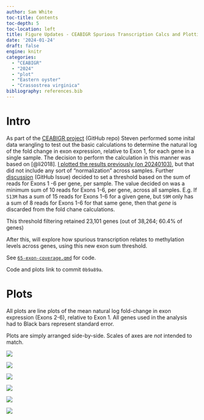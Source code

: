 ```yaml
---
author: Sam White
toc-title: Contents
toc-depth: 5
toc-location: left
title: Figure Updates - CEABIGR Spurious Transcription Calcs and Plotting Using Exon Sum Threshold
date: '2024-01-24'
draft: false
engine: knitr
categories: 
  - "CEABIGR"
  - "2024"
  - "plot"
  - "Eastern oyster"
  - "Crassostrea virginica"
bibliography: references.bib
---
```

# Intro

As part of the [CEABIGR project](https://github.com/sr320/ceabigr) (GitHub repo) Steven performed some inital data wrangling to test out the basic calculations to determine the natural log of the fold change in exon expression, relative to Exon 1, for each gene in a single sample. The decision to perform the calculation in this manner was based on [@li2018]. [I plotted the results previously (on 20240103)](https://robertslab.github.io/sams-notebook/posts/2024/2024-01-03-Data-Exploration---CEABIGR-Spurious-Transcription-Calculations-and-Plotting/), but that did not include any sort of "normalization" across samples. Further [discussion](https://github.com/sr320/ceabigr/issues/88#issuecomment-1908563777) (GitHub Issue) decided to set a threshold based on the sum of reads for Exons 1 -6 per gene, per sample. The value decided on was a minimum sum of 10 reads for Exons 1-6, per gene, across all samples. E.g. If `S13M` has a sum of 15 reads for Exons 1-6 for a given gene, but `S9M` only has a sum of 8 reads for Exons 1-6 for that same gene, then that _gene_ is discarded from the fold chane calculations.

This threshold filtering retained 23,101 genes (out of 38,264; 60.4% of genes)

After this, will explore how spurious transcription relates to methylation levels across genes, using this new exon sum threshold.

See [`65-exon-coverage.qmd`](https://github.com/sr320/ceabigr/blob/0b9a89aee179b26bb38b3de401af60cebe8c447b/code/65-exon-coverage.qmd) for code.

::: callout-note
Code and plots link to commit `0b9a89a`.
:::

# Plots

All plots are line plots of the mean natural log fold-change in exon expression (Exons 2-6), relative to Exon 1. All genes used in the analysis had to Black bars represent standard error.

::: callout-note
Plots are simply arranged side-by-side. Scales of axes are *not* intended to match.
:::

::: {layout-nrow="3"}
![](https://raw.githubusercontent.com/sr320/ceabigr/0b9a89aee179b26bb38b3de401af60cebe8c447b/output/65-exon-coverage/figures/control-females.v.control-males-line_plot.png){fig-alt="Line plots of mean natural log fold-change of exon expression relative to Exon 1. Pink line is control females. Blue line is control males. Black bars represent standard error."}

![](https://raw.githubusercontent.com/sr320/ceabigr/0b9a89aee179b26bb38b3de401af60cebe8c447b/output/65-exon-coverage/figures/control-females.v.exposed-females-line_plot.png){fig-alt="Line plots of mean natural log fold-change of exon expression relative to Exon 1. Pink line is control females. Blue line is exposed females. Black bars represent standard error."}

![](https://raw.githubusercontent.com/sr320/ceabigr/0b9a89aee179b26bb38b3de401af60cebe8c447b/output/65-exon-coverage/figures/control-males.v.exposed-males-line_plot.png){fig-alt="Line plots of mean natural log fold-change of exon expression relative to Exon 1. Pink line is control males. Blue line is exposed males. Black bars represent standard error."}

![](https://raw.githubusercontent.com/sr320/ceabigr/0b9a89aee179b26bb38b3de401af60cebe8c447b/output/65-exon-coverage/figures/controls.v.exposed-line_plot.png){fig-alt="Line plots of mean natural log fold-change of exon expression relative to Exon 1. Pink line is controls. Blue line is exposed. Black bars represent standard error."}

![](https://raw.githubusercontent.com/sr320/ceabigr/0b9a89aee179b26bb38b3de401af60cebe8c447b/output/65-exon-coverage/figures/exposed-females.v.exposed-males-line_plot.png){fig-alt="Line plots of mean natural log fold-change of exon expression relative to Exon 1. Pink line is exposed females. Blue line is exposed males. Black bars represent standard error."}

![](https://raw.githubusercontent.com/sr320/ceabigr/0b9a89aee179b26bb38b3de401af60cebe8c447b/output/65-exon-coverage/figures/females.v.males-line_plot.png){fig-alt="Line plots of mean natural log fold-change of exon expression relative to Exon 1. Pink line is females. Blue line is males. Black bars represent standard error."}
:::
